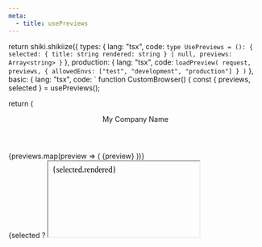```yaml
---
meta:
  - title: usePreviews
---
```



  return shiki.shikiize({
    types: {
      lang: "tsx",
      code: `
type UsePreviews = (): {
  selected: {
    title: string
    rendered: string
  } | null,
  previews: Array<string>
}
`
    },
    production: {
      lang: "tsx",
      code: `
loadPreview(
  request,
  previews,
  {
    allowedEnvs: ["test", "development", "production"]
  }
)
`
    },
    basic: {
      lang: "tsx",
      code: `
function CustomBrowser() {
  const { previews, selected } = usePreviews();

return (

<div>
<header>My Company Name</header>
<div className="grid grid-cols-2 grid-rows-1">
<nav>
{previews.map(preview => (
<Link to={\`?preview=\$\{preview\}\`}>{preview}</Link>
))}
</nav>
{selected
? <iframe title={selected.title} srcdoc={selected.rendered} />
: <div>No preview selected.</div>}
</div>
</div>
)
}
`
}
});
};

# usePreviews

A react hook for grabbing the result of `loadPreview` from your loader.

## Arguments

Accepts no arguments.

<Shikiize id="types" />

## Usage

Can be used to create a custom preview browser or other components that consume your rendered templates.

<Shikiize id="basic" />
